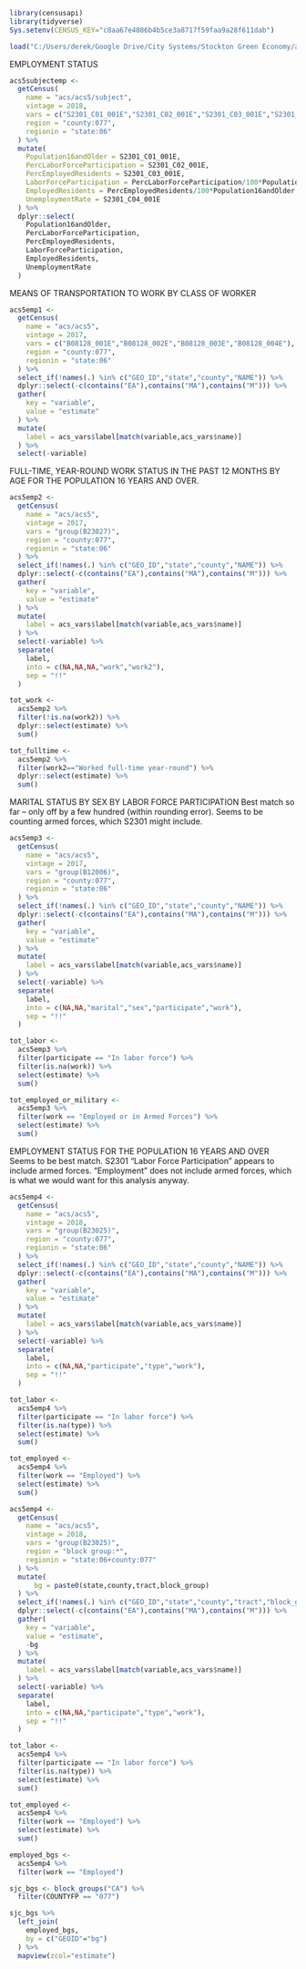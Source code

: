 ```r
library(censusapi)
library(tidyverse)
Sys.setenv(CENSUS_KEY="c8aa67e4086b4b5ce3a8717f59faa9a28f611dab")
```

```r
load("C:/Users/derek/Google Drive/City Systems/Stockton Green Economy/acs5_vars_2017.Rdata")
```

EMPLOYMENT STATUS
```r
acs5subjectemp <-
  getCensus(
    name = "acs/acs5/subject",
    vintage = 2018,
    vars = c("S2301_C01_001E","S2301_C02_001E","S2301_C03_001E","S2301_C04_001E"),
    region = "county:077",
    regionin = "state:06"
  ) %>%
  mutate(
    Population16andOlder = S2301_C01_001E,
    PercLaborForceParticipation = S2301_C02_001E,
    PercEmployedResidents = S2301_C03_001E,
    LaborForceParticipation = PercLaborForceParticipation/100*Population16andOlder,
    EmployedResidents = PercEmployedResidents/100*Population16andOlder,
    UnemploymentRate = S2301_C04_001E
  ) %>%
  dplyr::select(
    Population16andOlder,
    PercLaborForceParticipation,
    PercEmployedResidents,
    LaborForceParticipation,
    EmployedResidents,
    UnemploymentRate
  )
```

MEANS OF TRANSPORTATION TO WORK BY CLASS OF WORKER
```r
acs5emp1 <-
  getCensus(
    name = "acs/acs5",
    vintage = 2017,
    vars = c("B08128_001E","B08128_002E","B08128_003E","B08128_004E"),
    region = "county:077",
    regionin = "state:06"
  ) %>% 
  select_if(!names(.) %in% c("GEO_ID","state","county","NAME")) %>%
  dplyr::select(-c(contains("EA"),contains("MA"),contains("M"))) %>%
  gather(
    key = "variable",
    value = "estimate"
  ) %>%
  mutate(
    label = acs_vars$label[match(variable,acs_vars$name)]
  ) %>% 
  select(-variable)
```

FULL-TIME, YEAR-ROUND WORK STATUS IN THE PAST 12 MONTHS BY AGE FOR THE POPULATION 16 YEARS AND OVER.
```r
acs5emp2 <-
  getCensus(
    name = "acs/acs5",
    vintage = 2017,
    vars = "group(B23027)",
    region = "county:077",
    regionin = "state:06"
  ) %>% 
  select_if(!names(.) %in% c("GEO_ID","state","county","NAME")) %>%
  dplyr::select(-c(contains("EA"),contains("MA"),contains("M"))) %>%
  gather(
    key = "variable",
    value = "estimate"
  ) %>%
  mutate(
    label = acs_vars$label[match(variable,acs_vars$name)]
  ) %>% 
  select(-variable) %>% 
  separate(
    label,
    into = c(NA,NA,NA,"work","work2"),
    sep = "!!"
  )

tot_work <-
  acs5emp2 %>% 
  filter(!is.na(work2)) %>% 
  dplyr::select(estimate) %>% 
  sum()

tot_fulltime <-
  acs5emp2 %>% 
  filter(work2=="Worked full-time year-round") %>% 
  dplyr::select(estimate) %>% 
  sum()
```

MARITAL STATUS BY SEX BY LABOR FORCE PARTICIPATION
Best match so far -- only off by a few hundred (within rounding error). Seems to be counting armed forces, which S2301 might include. 
```r
acs5emp3 <-
  getCensus(
    name = "acs/acs5",
    vintage = 2017,
    vars = "group(B12006)",
    region = "county:077",
    regionin = "state:06"
  ) %>% 
  select_if(!names(.) %in% c("GEO_ID","state","county","NAME")) %>%
  dplyr::select(-c(contains("EA"),contains("MA"),contains("M"))) %>%
  gather(
    key = "variable",
    value = "estimate"
  ) %>%
  mutate(
    label = acs_vars$label[match(variable,acs_vars$name)]
  ) %>% 
  select(-variable) %>% 
  separate(
    label,
    into = c(NA,NA,"marital","sex","participate","work"),
    sep = "!!"
  )

tot_labor <-
  acs5emp3 %>% 
  filter(participate == "In labor force") %>% 
  filter(is.na(work)) %>% 
  select(estimate) %>% 
  sum()

tot_employed_or_military <-
  acs5emp3 %>% 
  filter(work == "Employed or in Armed Forces") %>% 
  select(estimate) %>% 
  sum()
```

EMPLOYMENT STATUS FOR THE POPULATION 16 YEARS AND OVER
Seems to be best match. S2301 "Labor Force Participation" appears to include armed forces. "Employment" does not include armed forces, which is what we would want for this analysis anyway.
```r
acs5emp4 <-
  getCensus(
    name = "acs/acs5",
    vintage = 2018,
    vars = "group(B23025)",
    region = "county:077",
    regionin = "state:06"
  ) %>% 
  select_if(!names(.) %in% c("GEO_ID","state","county","NAME")) %>%
  dplyr::select(-c(contains("EA"),contains("MA"),contains("M"))) %>%
  gather(
    key = "variable",
    value = "estimate"
  ) %>%
  mutate(
    label = acs_vars$label[match(variable,acs_vars$name)]
  ) %>% 
  select(-variable) %>% 
  separate(
    label,
    into = c(NA,NA,"participate","type","work"),
    sep = "!!"
  )

tot_labor <-
  acs5emp4 %>% 
  filter(participate == "In labor force") %>% 
  filter(is.na(type)) %>% 
  select(estimate) %>% 
  sum()

tot_employed <-
  acs5emp4 %>% 
  filter(work == "Employed") %>% 
  select(estimate) %>% 
  sum()
```

```r
acs5emp4 <-
  getCensus(
    name = "acs/acs5",
    vintage = 2018,
    vars = "group(B23025)",
    region = "block group:*",
    regionin = "state:06+county:077"
  ) %>% 
  mutate(
      bg = paste0(state,county,tract,block_group)
  ) %>% 
  select_if(!names(.) %in% c("GEO_ID","state","county","tract","block_group","NAME")) %>%
  dplyr::select(-c(contains("EA"),contains("MA"),contains("M"))) %>%
  gather(
    key = "variable",
    value = "estimate",
    -bg
  ) %>%
  mutate(
    label = acs_vars$label[match(variable,acs_vars$name)]
  ) %>% 
  select(-variable) %>% 
  separate(
    label,
    into = c(NA,NA,"participate","type","work"),
    sep = "!!"
  )

tot_labor <-
  acs5emp4 %>% 
  filter(participate == "In labor force") %>% 
  filter(is.na(type)) %>% 
  select(estimate) %>% 
  sum()

tot_employed <-
  acs5emp4 %>% 
  filter(work == "Employed") %>% 
  select(estimate) %>% 
  sum()

employed_bgs <-
  acs5emp4 %>% 
  filter(work == "Employed")

sjc_bgs <- block_groups("CA") %>% 
  filter(COUNTYFP == "077")

sjc_bgs %>% 
  left_join(
    employed_bgs,
    by = c("GEOID"="bg")
  ) %>% 
  mapview(zcol="estimate")
```